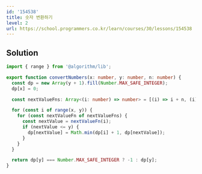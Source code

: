 ```yaml
---
id: '154538'
title: 숫자 변환하기
level: 2
url: https://school.programmers.co.kr/learn/courses/30/lessons/154538
---
```


## Solution

```typescript filename="solution.ts" copy
import { range } from '@algorithm/lib';

export function convertNumbers(x: number, y: number, n: number) {
  const dp = new Array(y + 1).fill(Number.MAX_SAFE_INTEGER);
  dp[x] = 0;

  const nextValueFns: Array<(i: number) => number> = [(i) => i + n, (i) => i * 2, (i) => i * 3];

  for (const i of range(x, y)) {
    for (const nextValueFn of nextValueFns) {
      const nextValue = nextValueFn(i);
      if (nextValue <= y) {
        dp[nextValue] = Math.min(dp[i] + 1, dp[nextValue]);
      }
    }
  }

  return dp[y] === Number.MAX_SAFE_INTEGER ? -1 : dp[y];
}
```

